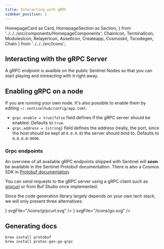 ```yaml
---
title: Interacting with gRPC
sidebar_position: 3
---
```


  HomepageCard as Card,
  HomepageSection as Section,
} from '../../../src/components/HomepageComponents';
  ChainIcon,
  TerminalIcon,
  ModulesIcon,
  RelayerIcon,
  AssetIcon,
  Createapp,
  Cosmoskit,
  Tscodegen,
  Chain
} from '../../../src/icons';


## Interacting with the gRPC Server

A gRPC endpoint is availble on the public Sentinel Nodes so that you can start playing and intreacting with it right away.

## Enabling gRPC on a node
If you are running your own node. It's also possible to enable them by editing  `~/.sentinelhub/config/app.toml`: 

* `grpc.enable = true|false` field defines if the gRPC server should be enabled. Defaults to `true`.
* `grpc.address = {string}` field defines the address (really, the port, since the host should be kept at `0.0.0.0`) the server should bind to. Defaults to `0.0.0.0:9090`.



### Grpc endpoints
An overview of all available gRPC endpoints shipped with Sentinel will **soon** be available in the Sentinel Protobuf documentation. There is also a Cosmos SDK in [Protobuf documentation](https://buf.build/cosmos/cosmos-sdk).

You can send requests to the gRPC server using a gRPC client such as [grpcurl](https://github.com/fullstorydev/grpcurl) or from Buf Studio once implemented.


Since the code generation library largely depends on your own tech stack, we will only present three alternatives:



<Section title="Frontend SDK Libraries & Utilities" id="web-sdks" hasSubSections >
  <Section>
    <Card
      title="grpcurl"
      description="Ideal for generic debugging and testing"
      to="/apis/grpc/interact-grpc-curl"
      icon={<Guide />}
      svgFile="/icons/grpcurl.svg"
    />
    <Card
      title="Buf Studio (not yet implemented)"
      description="An interactive web UI for all the gRPC and Protobuf services"
      to="/apis/grpc/interact-grpc-buf-studio"
      icon=""
      svgFile="/icons/buf.svg"
    />
    <Card
      title="gRPC Go"
      description="gRPC inside a Go program"
      to="/apis/grpc/interact-grpc-go"
      icon={<Guide />}
      svgFile="/icons/go.svg"
    />
  </Section>
</Section>


## Generating docs

```
brew install protobuf
brew install protoc-gen-go-grpc
```
